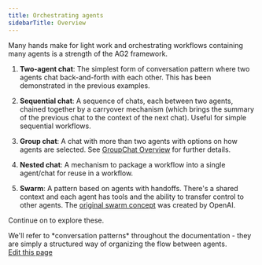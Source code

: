 ```yaml
---
title: Orchestrating agents
sidebarTitle: Overview
---
```


Many hands make for light work and orchestrating workflows containing many agents is a strength of the AG2 framework.

1. **Two-agent chat**: The simplest form of conversation pattern where two agents chat back-and-forth with each other. This has been demonstrated in the previous examples.

2. **Sequential chat**: A sequence of chats, each between two agents, chained together by a carryover mechanism (which brings the summary of the previous chat to the context of the next chat). Useful for simple sequential workflows.

3. **Group chat**: A chat with more than two agents with options on how agents are selected. See [GroupChat Overview](/docs/user-guide/advanced-concepts/groupchat/groupchat) for further details.

4. **Nested chat**: A mechanism to package a workflow into a single agent/chat for reuse in a workflow.

5. **Swarm**: A pattern based on agents with handoffs. There's a shared context and each agent has tools and the ability to transfer control to other agents. The [original swarm concept](https://github.com/openai/swarm) was created by OpenAI.

Continue on to explore these.

<Note>
We'll refer to *conversation patterns* throughout the documentation - they are simply a structured way of organizing the flow between agents.
</Note>

<div className="edit-url-container">
    <a className="edit-url" href="https://github.com/ag2ai/ag2/edit/main/website/docs/user-guide/basic-concepts/orchestration/orchestrations.mdx" target='_blank'><Icon icon="pen" iconType="solid" size="13px"/> Edit this page</a>
</div>
